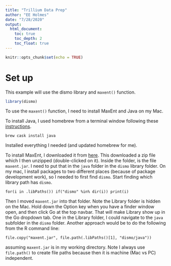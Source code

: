 ```yaml
---
title: "Trillium Data Prep"
author: "EE Holmes"
date: "7/28/2020"
output:
  html_document:
    toc: true
    toc_depth: 2
    toc_float: true
---
```


```r
knitr::opts_chunk$set(echo = TRUE)
```

# Set up

This example will use the dismo library and `maxent()` function.
```r
library(dismo)
```
To use the `maxent()` function, I need to install MaxEnt and Java on my Mac. 

To install Java, I used homebrew from a terminal window following these [instructions](http://www.lonecpluspluscoder.com/2017/04/27/installing-java-8-jdk-os-x-using-homebrew/).
```
brew cask install java
```
Installed everything I needed (and updated homebrew for me).

To install MaxEnt, I downloaded it from [here](https://biodiversityinformatics.amnh.org/open_source/maxent/). This downloaded a zip file which I then unzipped (double-clicked on it). Inside the folder, is the file `maxent.jar`. I need to put that in the `java` folder in the `dismo` library folder. On my mac, I install packages to two different places (because of package development work), so I needed to first find `dismo`.
Start finding which library path has `dismo`.
```
for(i in .libPaths()) if("dismo" %in% dir(i)) print(i)
```
Then I moved `maxent.jar` into that folder. Note the Library folder is hidden on the Mac. Hold down the Option key when you have a finder window open, and then click Go at the top navbar. That will make Library show up in the Go dropdown tab. One in the Library folder, I could navigate to the `java` subfolder in the `dismo` folder.  Another approach would be to do the following from the R command line:
```
file.copy("maxent.jar", file.path(.libPaths()[1], "dismo/java"))
```
assuming `maxent.jar` is in my working directory. Note I always use `file.path()` to create file paths because then it is machine (Mac vs PC) independent.






